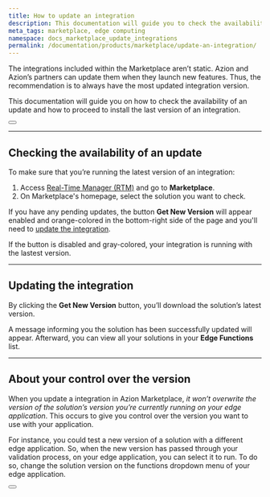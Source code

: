 ```yaml
---
title: How to update an integration
description: This documentation will guide you to check the availability of an update and how to install it.
meta_tags: marketplace, edge computing
namespace: docs_marketplace_update_integrations
permalink: /documentation/products/marketplace/update-an-integration/
---
```



The integrations included within the Marketplace aren’t static. Azion and Azion’s partners can update them when they launch new features. Thus, the recommendation is to always have the most updated integration version.

This documentation will guide you on how to check the availability of an update and how to proceed to install the last version of an integration.

<Button href="/en/documentation/products/marketplace/integrations/" text="go to integrations reference" variant="secondary"> 

</Button>

---

## Checking the availability of an update

To make sure that you’re running the latest version of an integration:

1. Access [Real-Time Manager (RTM)](https://manager.azion.com/) and go to **Marketplace**.
2. On Marketplace's homepage, select the solution you want to check.

If you have any pending updates, the button **Get New Version** will appear enabled and orange-colored in the bottom-right side of the page and you'll need to [update the integration](#updating-the-integration).

If the button is disabled and gray-colored, your integration is running with the lastest version.

---

## Updating the integration

By clicking the **Get New Version** button, you’ll download the solution’s latest version.

A message informing you the solution has been successfully updated will appear. Afterward, you can view all your solutions in your **Edge Functions** list.

---

## About your control over the version

When you update a integration in Azion Marketplace, *it won’t overwrite the version of the solution’s version you’re currently running on your edge application*. This occurs to give you control over the version you want to use with your application.

For instance, you could test a new version of a solution with a different edge application. So, when the new version has passed through your validation process, on your edge application, you can select it to run. To do so, change the solution version on the functions dropdown menu of your edge application.

<Button href="/en/documentation/products/guides/build/configure-main-settings/" text="go to configuring main settings guide" variant="secondary"> 

</Button>
